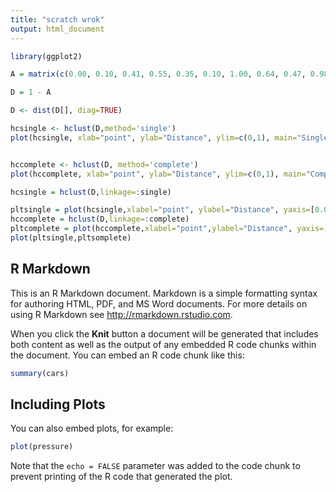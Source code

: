 ```yaml
---
title: "scratch wrok"
output: html_document
---
```


```r
library(ggplot2)

A = matrix(c(0.00, 0.10, 0.41, 0.55, 0.35, 0.10, 1.00, 0.64, 0.47, 0.98, 0.41, 0.64, 1.00, 0.44, 0.85, 0.55, 0.47, 0.44, 1.00, 0.76, 0.35, 0.98, 0.85, 0.76, 1.00), nrow=5, ncol=5, byrow = TRUE) 

D = 1 - A 

D <- dist(D[], diag=TRUE)

hcsingle <- hclust(D,method='single')
plot(hcsingle, xlab="point", ylab="Distance", ylim=c(0,1), main="Single linkage: min distance")


hccomplete <- hclust(D, method='complete')
plot(hccomplete, xlab="point", ylab="Distance", ylim=c(0,1), main="Complete linkage: max distance")
```


```r
hcsingle = hclust(D,linkage=:single)

pltsingle = plot(hcsingle,xlabel="point", ylabel="Distance", yaxis=[0.0,1.0],title="Single link")
hccomplete = hclust(D,linkage=:complete)
pltcomplete = plot(hccomplete,xlabel="point",ylabel="Distance", yaxis=[0.0,1.5],title="Complete link")
plot(pltsingle,pltsomplete)
```

## R Markdown

This is an R Markdown document. Markdown is a simple formatting syntax for authoring HTML, PDF, and MS Word documents. For more details on using R Markdown see <http://rmarkdown.rstudio.com>.

When you click the **Knit** button a document will be generated that includes both content as well as the output of any embedded R code chunks within the document. You can embed an R code chunk like this:

```r
summary(cars)
```

## Including Plots

You can also embed plots, for example:

```r
plot(pressure)
```

Note that the `echo = FALSE` parameter was added to the code chunk to prevent printing of the R code that generated the plot.
